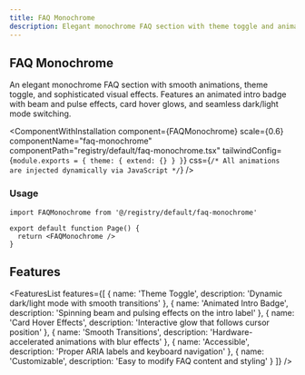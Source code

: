 ```yaml
---
title: FAQ Monochrome
description: Elegant monochrome FAQ section with theme toggle and animated effects
---
```



## FAQ Monochrome

An elegant monochrome FAQ section with smooth animations, theme toggle, and sophisticated visual effects. Features an animated intro badge with beam and pulse effects, card hover glows, and seamless dark/light mode switching.

<ComponentWithInstallation 
  component={FAQMonochrome}
  scale={0.6}
  componentName="faq-monochrome"
  componentPath="registry/default/faq-monochrome.tsx"
  tailwindConfig={`module.exports = {
  theme: {
    extend: {}
  }
}`}
  css={`/* All animations are injected dynamically via JavaScript */`}
/>
### Usage

```tsx
import FAQMonochrome from '@/registry/default/faq-monochrome'

export default function Page() {
  return <FAQMonochrome />
}
```

<div className="mb-8" />

## Features

<FeaturesList features={[
  { name: 'Theme Toggle', description: 'Dynamic dark/light mode with smooth transitions' },
  { name: 'Animated Intro Badge', description: 'Spinning beam and pulsing effects on the intro label' },
  { name: 'Card Hover Effects', description: 'Interactive glow that follows cursor position' },
  { name: 'Smooth Transitions', description: 'Hardware-accelerated animations with blur effects' },
  { name: 'Accessible', description: 'Proper ARIA labels and keyboard navigation' },
  { name: 'Customizable', description: 'Easy to modify FAQ content and styling' }
]} />




